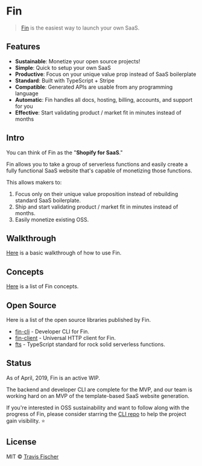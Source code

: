 
<Head>
  <title>Fin</title>
</Head>

# Fin

> [Fin](htts://functional-income.com) is the easiest way to launch your own SaaS.

## Features

- **Sustainable**: Monetize your open source projects!
- **Simple**: Quick to setup your own SaaS
- **Productive**: Focus on your unique value prop instead of SaaS boilerplate
- **Standard**: Built with TypeScript + Stripe
- **Compatible**: Generated APIs are usable from any programming language
- **Automatic**: Fin handles all docs, hosting, billing, accounts, and support for you
- **Effective**: Start validating product / market fit in minutes instead of months

## Intro

You can think of Fin as the "**Shopify for SaaS**."

Fin allows you to take a group of serverless functions and easily create a fully functional SaaS website that's capable of monetizing those functions.

This allows makers to:

1. Focus only on their unique value proposition instead of rebuilding standard SaaS boilerplate.
2. Ship and start validating product / market fit in minutes instead of months.
3. Easily monetize existing OSS.

## Walkthrough

[Here](/walkthrough) is a basic walkthrough of how to use Fin.

## Concepts

[Here](/concepts) is a list of Fin concepts.

## Open Source

Here is a list of the open source libraries published by Fin.

- [fin-cli](https://github.com/functional-income/fin-cli) - Developer CLI for Fin.
- [fin-client](https://github.com/functional-income/fin-client) - Universal HTTP client for Fin.
- [fts](https://github.com/transitive-bullshit/functional-typescript) - TypeScript standard for rock solid serverless functions.

## Status

As of April, 2019, Fin is an active WIP.

The backend and developer CLI are complete for the MVP, and our team is working hard on an MVP of the template-based SaaS website generation.

If you're interested in OSS sustainability and want to follow along with the progress of Fin, please consider starring the [CLI repo](https://github.com/functional-income/fin-cli) to help the project gain visibility. ⭐️

## License

MIT © [Travis Fischer](https://transitivebullsh.it)
